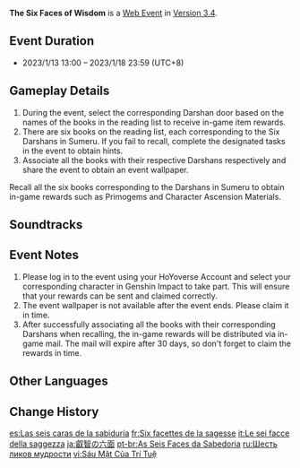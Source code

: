 {{Event Tabs}}
{{Event
|name              = The Six Faces of Wisdom
|image             = The Six Faces of Wisdom.png
|type              = Web
|group             = Character Release
|time_known        = yes
|time_start        = 2023-01-13 13:00:00
|time_start_offset = GMT+8
|time_end          = 2023-01-18 03:59:59
|time_end_offset   = GMT+8
|link              = https://genshin.hoyoverse.com/en/news/detail/105037
|link2             = https://act.hoyoverse.com/ys/event/e20230113alhaitham-mayqbr/index.html
|link2name         = Event Page
|characters        = Alhaitham
}}
{{Description|Alhaitham recommended six books. Let's hope Paimon can understand everything this time.}}
'''The Six Faces of Wisdom''' is a [[Web Event]] in [[Version 3.4]].

==Event Duration==
* 2023/1/13 13:00 – 2023/1/18 23:59 (UTC+8)

==Gameplay Details==
# During the event, select the corresponding Darshan door based on the names of the books in the reading list to receive in-game item rewards.
# There are six books on the reading list, each corresponding to the Six Darshans in Sumeru. If you fail to recall, complete the designated tasks in the event to obtain hints.
# Associate all the books with their respective Darshans respectively and share the event to obtain an event wallpaper.
Recall all the six books corresponding to the Darshans in Sumeru to obtain in-game rewards such as Primogems and Character Ascension Materials.
{{Card|Primogem|40|show_caption=1}}{{Card|Nagadus Emerald Fragment|3|show_caption=1}}{{Card|Mora|20,000|show_caption=1}}{{Card|Mystic Enhancement Ore|2|show_caption=1}}

==Soundtracks==
{{Soundtracks by Category Table|type=eventgameplay}}

==Event Notes==
# Please log in to the event using your HoYoverse Account and select your corresponding character in Genshin Impact to take part. This will ensure that your rewards can be sent and claimed correctly.
# The event wallpaper is not available after the event ends. Please claim it in time.
# After successfully associating all the books with their corresponding Darshans when recalling, the in-game rewards will be distributed via in-game mail. The mail will expire after 30 days, so don't forget to claim the rewards in time.

==Other Languages==
{{Other Languages
|en      = The Six Faces of Wisdom
|zhs     = 智慧的六面
|zhs_rm  = Zhìhuì de Liù Miàn
|zht     = 智慧的六面
|zht_rm  = Zhìhuì de Liù Miàn
|zh_tl   = The Six Faces of Wisdom
|ja      = 叡智の六面
|ja_rm   = Eichi no Rokumen
|ja_tl   = The Six Faces of Wisdom
|ko      = 지혜의 여섯 모습
|ko_rm   = Jihye-ui Yeoseot Moseup
|ko_tl   = The Six Forms of Wisdom
|es      = Las seis caras de la sabiduría
|es_tl   = The Six Faces of Wisdom
|fr      = Six facettes de la sagesse
|fr_tl   = Six Aspects of Wisdom
|ru      = Шесть ликов мудрости
|ru_tl   = Six Faces of Wisdom
|th      = หกแขนงแห่งปัญญา
|th_rm   = 
|th_tl   = 
|vi      = Sáu Mặt Của Trí Tuệ
|vi_tl   = 
|de      = Die sechs Facetten der Weisheit
|de_tl   = The Six Facet of Wisdom
|id      = Enam Sisi Kebijaksanaan
|id_tl   = Six Faces of Wisdom
|pt      = As Seis Faces da Sabedoria
|pt_tl   = 
|tr      = Bilgeliğin Altı Yüzü
|tr_tl   = 
|it      = Le sei facce della saggezza
|it_tl   = The Six Faces of Wisdom
}}

==Change History==
{{Change History|3.3}}

[[es:Las seis caras de la sabiduría]]
[[fr:Six facettes de la sagesse]]
[[it:Le sei facce della saggezza]]
[[ja:叡智の六面]]
[[pt-br:As Seis Faces da Sabedoria]]
[[ru:Шесть ликов мудрости]]
[[vi:Sáu Mặt Của Trí Tuệ]]